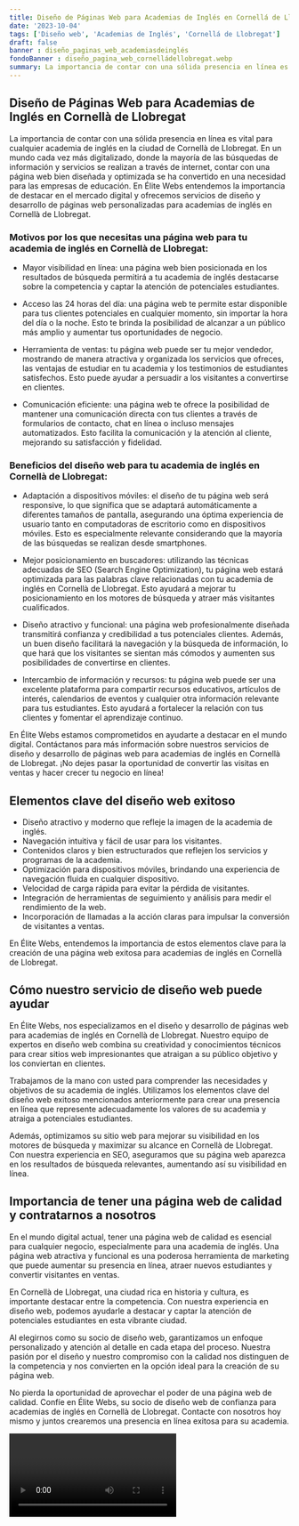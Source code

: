 ```yaml
---
title: Diseño de Páginas Web para Academias de Inglés en Cornellá de Llobregat
date: '2023-10-04'
tags: ['Diseño web', 'Academias de Inglés', 'Cornellá de Llobregat']
draft: false
banner : diseño_paginas_web_academiasdeinglés
fondoBanner : diseño_pagina_web_cornelládellobregat.webp
summary: La importancia de contar con una sólida presencia en línea es vital para cualquier academia de inglés en la ciudad de Cornellà de Llobregat. En un mundo cada vez más digitalizado, donde la mayoría de las búsquedas de información y servicios se realizan a través de internet, contar con una página web bien diseñada y optimizada se ha convertido en una necesidad para las empresas de educación. En Élite Webs entendemos la importancia de destacar en el mercado digital y ofrecemos servicios de diseño y desarrollo de páginas web personalizadas para academias de inglés en Cornellà de Llobregat.
---
```


## Diseño de Páginas Web para Academias de Inglés en Cornellà de Llobregat

La importancia de contar con una sólida presencia en línea es vital para cualquier academia de inglés en la ciudad de Cornellà de Llobregat. En un mundo cada vez más digitalizado, donde la mayoría de las búsquedas de información y servicios se realizan a través de internet, contar con una página web bien diseñada y optimizada se ha convertido en una necesidad para las empresas de educación. En Élite Webs entendemos la importancia de destacar en el mercado digital y ofrecemos servicios de diseño y desarrollo de páginas web personalizadas para academias de inglés en Cornellà de Llobregat.

### Motivos por los que necesitas una página web para tu academia de inglés en Cornellà de Llobregat:

- Mayor visibilidad en línea: una página web bien posicionada en los resultados de búsqueda permitirá a tu academia de inglés destacarse sobre la competencia y captar la atención de potenciales estudiantes.

- Acceso las 24 horas del día: una página web te permite estar disponible para tus clientes potenciales en cualquier momento, sin importar la hora del día o la noche. Esto te brinda la posibilidad de alcanzar a un público más amplio y aumentar tus oportunidades de negocio.

- Herramienta de ventas: tu página web puede ser tu mejor vendedor, mostrando de manera atractiva y organizada los servicios que ofreces, las ventajas de estudiar en tu academia y los testimonios de estudiantes satisfechos. Esto puede ayudar a persuadir a los visitantes a convertirse en clientes.

- Comunicación eficiente: una página web te ofrece la posibilidad de mantener una comunicación directa con tus clientes a través de formularios de contacto, chat en línea o incluso mensajes automatizados. Esto facilita la comunicación y la atención al cliente, mejorando su satisfacción y fidelidad.

### Beneficios del diseño web para tu academia de inglés en Cornellà de Llobregat:

- Adaptación a dispositivos móviles: el diseño de tu página web será responsive, lo que significa que se adaptará automáticamente a diferentes tamaños de pantalla, asegurando una óptima experiencia de usuario tanto en computadoras de escritorio como en dispositivos móviles. Esto es especialmente relevante considerando que la mayoría de las búsquedas se realizan desde smartphones.

- Mejor posicionamiento en buscadores: utilizando las técnicas adecuadas de SEO (Search Engine Optimization), tu página web estará optimizada para las palabras clave relacionadas con tu academia de inglés en Cornellà de Llobregat. Esto ayudará a mejorar tu posicionamiento en los motores de búsqueda y atraer más visitantes cualificados.

- Diseño atractivo y funcional: una página web profesionalmente diseñada transmitirá confianza y credibilidad a tus potenciales clientes. Además, un buen diseño facilitará la navegación y la búsqueda de información, lo que hará que los visitantes se sientan más cómodos y aumenten sus posibilidades de convertirse en clientes.

- Intercambio de información y recursos: tu página web puede ser una excelente plataforma para compartir recursos educativos, artículos de interés, calendarios de eventos y cualquier otra información relevante para tus estudiantes. Esto ayudará a fortalecer la relación con tus clientes y fomentar el aprendizaje continuo.

En Élite Webs estamos comprometidos en ayudarte a destacar en el mundo digital. Contáctanos para más información sobre nuestros servicios de diseño y desarrollo de páginas web para academias de inglés en Cornellà de Llobregat. ¡No dejes pasar la oportunidad de convertir las visitas en ventas y hacer crecer tu negocio en línea!

<GifSeo />

<Cta />

## Elementos clave del diseño web exitoso

- Diseño atractivo y moderno que refleje la imagen de la academia de inglés.
- Navegación intuitiva y fácil de usar para los visitantes.
- Contenidos claros y bien estructurados que reflejen los servicios y programas de la academia.
- Optimización para dispositivos móviles, brindando una experiencia de navegación fluida en cualquier dispositivo.
- Velocidad de carga rápida para evitar la pérdida de visitantes.
- Integración de herramientas de seguimiento y análisis para medir el rendimiento de la web.
- Incorporación de llamadas a la acción claras para impulsar la conversión de visitantes a ventas.

En Élite Webs, entendemos la importancia de estos elementos clave para la creación de una página web exitosa para academias de inglés en Cornellà de Llobregat.

## Cómo nuestro servicio de diseño web puede ayudar

En Élite Webs, nos especializamos en el diseño y desarrollo de páginas web para academias de inglés en Cornellà de Llobregat. Nuestro equipo de expertos en diseño web combina su creatividad y conocimientos técnicos para crear sitios web impresionantes que atraigan a su público objetivo y los conviertan en clientes.

Trabajamos de la mano con usted para comprender las necesidades y objetivos de su academia de inglés. Utilizamos los elementos clave del diseño web exitoso mencionados anteriormente para crear una presencia en línea que represente adecuadamente los valores de su academia y atraiga a potenciales estudiantes.

Además, optimizamos su sitio web para mejorar su visibilidad en los motores de búsqueda y maximizar su alcance en Cornellà de Llobregat. Con nuestra experiencia en SEO, aseguramos que su página web aparezca en los resultados de búsqueda relevantes, aumentando así su visibilidad en línea.

## Importancia de tener una página web de calidad y contratarnos a nosotros

En el mundo digital actual, tener una página web de calidad es esencial para cualquier negocio, especialmente para una academia de inglés. Una página web atractiva y funcional es una poderosa herramienta de marketing que puede aumentar su presencia en línea, atraer nuevos estudiantes y convertir visitantes en ventas.

En Cornellà de Llobregat, una ciudad rica en historia y cultura, es importante destacar entre la competencia. Con nuestra experiencia en diseño web, podemos ayudarle a destacar y captar la atención de potenciales estudiantes en esta vibrante ciudad.

Al elegirnos como su socio de diseño web, garantizamos un enfoque personalizado y atención al detalle en cada etapa del proceso. Nuestra pasión por el diseño y nuestro compromiso con la calidad nos distinguen de la competencia y nos convierten en la opción ideal para la creación de su página web.

No pierda la oportunidad de aprovechar el poder de una página web de calidad. Confíe en Élite Webs, su socio de diseño web de confianza para academias de inglés en Cornellà de Llobregat. Contacte con nosotros hoy mismo y juntos crearemos una presencia en línea exitosa para su academia.

<Video />

<CtaBot job='Academias de Inglés' city='Cornellá de Llobregat'/>

<Gmaps query='Cornellá de Llobregat+españa+maps' />